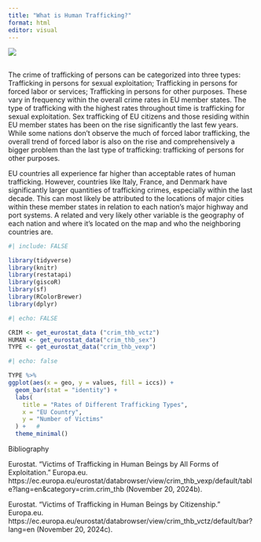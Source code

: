 ```yaml
---
title: "What is Human Trafficking?"
format: html
editor: visual
---
```


![](HT_MAIN_IMAGE2.jpg)

## 

The crime of trafficking of persons can be categorized into three types: Trafficking in persons for sexual exploitation; Trafficking in persons for forced labor or services; Trafficking in persons for other purposes. These vary in frequency within the overall crime rates in EU member states. The type of trafficking with the highest rates throughout time is trafficking for sexual exploitation. Sex trafficking of EU citizens and those residing within EU member states has been on the rise significantly the last few years. While some nations don't observe the much of forced labor trafficking, the overall trend of forced labor is also on the rise and comprehensively a bigger problem than the last type of trafficking: trafficking of persons for other purposes.

EU countries all experience far higher than acceptable rates of human trafficking. However, countries like Italy, France, and Denmark have significantly larger quantities of trafficking crimes, especially within the last decade. This can most likely be attributed to the locations of major cities within these member states in relation to each nation's major highway and port systems. A related and very likely other variable is the geography of each nation and where it's located on the map and who the neighboring countries are.

```r
#| include: FALSE

library(tidyverse)
library(knitr)
library(restatapi)
library(giscoR)
library(sf)
library(RColorBrewer)
library(dplyr)


```

```r
#| echo: FALSE 

CRIM <- get_eurostat_data ("crim_thb_vctz")
HUMAN <- get_eurostat_data("crim_thb_sex") 
TYPE <- get_eurostat_data("crim_thb_vexp")
```


```r
#| echo: false

TYPE %>%
ggplot(aes(x = geo, y = values, fill = iccs)) +
  geom_bar(stat = "identity") +               
  labs(
    title = "Rates of Different Trafficking Types",
    x = "EU Country",
    y = "Number of Victims"
  ) +   #
  theme_minimal()   
```

Bibliography

Eurostat. “Victims of Trafficking in Human Beings by All Forms of Exploitation.” Europa.eu. https://ec.europa.eu/eurostat/databrowser/view/crim_thb_vexp/default/table?lang=en&category=crim.crim_thb (November 20, 2024b).

Eurostat. “Victims of Trafficking in Human Beings by Citizenship.” Europa.eu. https://ec.europa.eu/eurostat/databrowser/view/crim_thb_vctz/default/bar?lang=en (November 20, 2024c).
